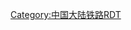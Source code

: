 {{Routemap
| title = 石牌客技站
| map = 
\\\\\\\\\\\\\\\\\\\\CONTg\CONTg\~~ ~~ ~~ ~~[[广深铁路]]往[[广州站|广州]]
\\\\\\\\\\\\\\\\\\\\STR\STR\
\\\\\\\\\\\\\\\\\CONTgq\ABZq2\STR2+r!~STRc3\STR!~STRc3\STR\~~ ~~ ~~ ~~员村支线
\\\\\\\\\\\\\\\\\\STRc1\STR+4!~STRc1\KRZ2+4!~STR2!~STR+4\STR!~STRc3\
\\\\\\\\\\\\\\\\\\\STR\STR!~STRc1\KRZ2+4!~STR2!~STR+4\STRc3
\\\\\\\\\\\\\\\\\\\STR\STR\STR!~STRc1\CONT4~~ ~~ ~~ ~~往[[石牌站 (广州)|石牌]]
\\\\\\\\\\\\\\\\\\STRc2\STR3!~STRc2\STR3!~STRc2\STR3\
\\\\\\\\\\\\\\\\\STRc2\STR3+1!~STRc2\STR3+1!~STRc2!~STRc4\STR3+1!~STRc4\STRc4\
\\\\\\\\ENDEaq\STRq\STRq\STRq\STRq\STRq\STR2+r\STRc3\STRc2\STR3+1!~STRc2\STR3+1!~STRc2!~STRc4\STR3+1!~STRc4\STRc4\\
\\\\\\\\ENDEaq\STRq\STRq\STRq\STRq\STRq\STRq!~STRc1\ABZq+4!~STRc2\ABZ1+3r!~STRc2\ABZ3+1l!~STRc2!~STRc4\ABZ1+3r!~STRc4\STRc4\\\
ENDEaq\STRq\STRq\STRq\STRq\STRq\STRq\STRq\STRq\STRq!~STRc2\ABZq+3\STRq\STRq\STRq\STRq\STRr+1!~STRc2\ABZ1+3f!~STRc2!~STRc4\STR3+1!~STRc4\STRc4\\\\
\\\\\\\\STRc2\STR3+1\STRc4\\\STRc2\STR3+l!~STRc2\ABZ1+3r!~STRc2\ABZ3+1g!~STRc4\STRc4\\\\\
ENDEaq\STRq\STRq\STRq\STRq\STRq\STRq\STRq\STRr+1\STRc4\\\STRc2\STR3+1!~STRc2\ABZ1+3f!~STRc2!~STRc4\ABZ1+3f!~STRc4\STRc4\\\\\\
\\\\\\\\\\\STRc2\STR3+1!~STRc2\STR3+1!~STRc2!~STRc4\ABZ3+1g!~STRc2!~STRc4\STR3!~STRc4\\\\\\\
\\\\\\\\\\STRc2\STR3+1!~STRc2\STR3+1!~STRc2!~STRc4\STR3+1!~STRc2!~STRc4\ABZ1+3f!~STRc4\STRc4\\\\\\\
\\\\\\\\\STRc2\STR3+1!~STRc2\STR3+1!~STRc2!~STRc4\STR3+1!~STRc2!~STRc4\STR3+1!~STRc4\ABZg2!~STRc4\STRc3\\\\\\\
\\\\\\\\STRc2\STR3+1!~STRc2\ABZ1+3f!~STRc2!~STRc4\ABZ1+3f!~STRc4\STR+1!~STRc4\STRc2!~STRc4\ABZg3!~STRc1\ABZ4+2l\STR2+r!~STRc3\STRc3\\\\\
\\\\\\\STRc2\STR3+1!~STRc2\STR3+1!~STRc4\ABZg+1!~STRc4\STR!~STRc4\STR\STR+1\ABZg2!~STRc4\STRc1!~STRc3\ABZ4+2f!~STRc1\STR2+4!~STRc3\STRc3\\\\
\\\\\\STRc2\STR3+1!~STRc2\STR3+1!~STRc4\STRc2!~STRc4\STR3!~STRc2\STR3\STR\STR\STR!~STRc1\STR+4\STR!~STRc1\STR+4!~STRc1\ABZ4+2f\STRc3\\\
\\\\\STRc2\STR3+1!~STRc2\STR3+1!~STRc2!~STRc4\STR3+l!~STRc2!~STRc4\ABZ1+3r!~STRc2\ABZ1+3f!~STRc4\STRc4\STR\STR\STR\STR\STR\STR\STR!~STRc1\STR+4\\\
\\\\STRc2\STR3+1!~STRc2\STR3+1!~STRc2!~STRc4\STR3+1!~STRc4\STR+1!~STRc4\STR+1!~STRc4\ABZg2!~STRc4\STRc3\STR\STR\STR\STR\STR\STR\STR\STR\\\
\\\STRc2\STR3+1!~STRc2\STR3+1!~STRc4\STR+1!~STRc4\STRc2!~STRc4\ABZg3\STR\STR!~STRc1\STR+4\STR\STR\STR\STR\STR\STR\STR\STR\\\
\\STRc2\ABZ1+3f\STR+1!~STRc4\STRc2!~STRc4\ABZg3\STR+1\STR!~STRc4\STR\STR\STR\STR\STR\STR\STR\STR\STR\STR\STR\\\
\\STR+1\STR!~STRc4\STR\STR+1\STR!~STRc4\STR\STR\STR\STR\STR\STR\STR\STR\STR\STR\STR\STR\STR\\\
\\STR\STR\STR\STR\STR\STR\STR\STR\STR\STR\STR\STR\STR\STR\STR\STR\STR\STR\\\
\\STR\STR\STR\STR\STR\STR\STR\STR\STR\STR\STR\STR\STR\STR\STR\STR\STR\ABZg2\STRc3\\
\\STR\STR\STR\STR\STR\STR\STR\STR\STR\STR\STR\STR\STR\STR\STR\STR\STR\ABZg2!~STRc1\STR2+4!~STRc3\STRc3\
\\STR\STR\STR\STR\STR\STR\STR\STR\STR\STR\STR\STR\STR\STR\STR\STR\STR\STR!~STRc1\STR+4!~STRc1\STR+4\
ENDEa\ENDEa\STR\STR\STR\STR\STR\STR\STR\STR\STR\STR\STR\STR\STR\STR\STR\STR\STR\STR\STR\STR\
STR\STR\STR\STR\STR\STR\STR\STR\STR\STR\STR\STR\STR\STR\STR\STR\STR\STR\STR\STR\STR\STR\
STR\STR\STR\STR\STR\STR\STR\STR\STR\STR\STR\STR\STR\STR\STR\STR\STR\STR\STR\STR\STR\STR\
STR\STR\STR\STR\STR\STR\STR\STR\STR\STR\STR\STR\STR\STR\STR\STR\STR\STR\STR\STR\STR\STR\
STR2\STR!~STRc3\STR\STR\STR\STR\STR\STR\STR\STR\STR\STR\STR\STR\STR\STR\STR\STR\STR\STR\STR\STR\
STRc1\ABZ2+4g\STR2!~STRc3\STR!~STRc3\STR\STR\STR\STR\STR\STR\STR\STR\STR\STR\STR\STR\STR\STR\STR\STR\STR\STR\
\STRc1\STR2+4!~STRc1\ABZ2+4g!~STRc3\STR2!~STRc3\STR!~STRc3\STR2\STR!~STRc3\STR2\STR2!~STRc3\STR2!~STRc3\STR2!~STRc3\STR!~STRc3\STR2\STR2!~STRc3\STR2!~STRc3\STR2!~STRc3\STR!~STRc3\STR\STR\STR\STR\
\\STRc1\STR2+4!~STRc1\STR2+4!~STRc1!~STRc3\ABZ2+4g!~STRc3\STRc1!~STRc3\ABZ2+4g\STRc1!~STRc3\STR2+4!~STRc1\STR2+4!~STRc1!~STRc3\STR2+4!~STRc1!~STRc3\ABZ2+4g!~STRc3\STRc1!~STRc3\STR2+4!~STRc1\STR2+4!~STRc1!~STRc3\STR2+4!~STRc1!~STRc3\ABZg+4!~STRc3\STR\STR\STR\STR\
\\\STRc1\STRl+4!~STRc1\ABZ2+4r!~STRc1\STRl+4!~STRc3\STRq!~STRc1\ABZq+4\STR2+r!~STRc1\STR2+4!~STRc1!~STRc3\STR2+4!~STRc1!~STRc3\STRl+4!~STRc1!~STRc3\ABZ2+4r\STRc1!~STRc3\STR2+4!~STRc1\STR2+4!~STRc1!~STRc3\ABZg+4!~STRc3\STR\STR\STR\STR\
\\\\\STRc1\STRl+4\STRq\STRq\STRq!~STRc1\ABZ2+4r!~STRc1\STR2+4!~STRc1!~STRc3\STRl+4!~STRc3\STRq!~STRc1\ABZ2+4r\STRc1!~STRc3\STR2+4!~STRc1\ABZg+4!~STRc3\STR\STR\STR\STR\
\\\\\\\\\\STRc1\STR2+4!~STRc1\STRl+4!~STRc3\STRq\STRq!~STRc1\ABZ2+4r\STRc1!~STRc3\ABZg+4\STR2\STR!~STRc3\STR\STR\
\\\\\\\\\\\STRc1\STRl+4\STRq\STR2+r\STRc1!~STRc3\STR2+4\STR!~STRc3\STRc1\ABZg+4\STR\STR\
\\\\\\\\\\\\\\STRc1\STR2+4\STRc1!~STRc3\ABZ2+4g\STRc3\STR2\STR!~STRc3\STR\
\\\\\\\\\\\\\\\STRc1\STR2+4\STRc1!~STRc3\STR2+4\STRc1!~STRc3\ABZ2+4g\STR!~STRc3\
\\\\\\\\\\\\\\\\STRc1\STR2+4\STRc1!~STRc3\STR2+4\STRc1!~STRc3\ABZg+4\
\\\\\\\\\\\\\\\\\STRc1\STR2+4\STRc1!~STRc3\STR2+4\STR!~STRc3\
\\\\\\\\\\\\\\\\\\STRc1\STR2+4\STRc1!~STRc3\ABZg+4\
\\\\\\\\\\\\\\\\\\\STRc1\ABZ4+2f\ABZg3\
\\\\\\\\\\\\\\\\\\\\ABZg+1\ABZg+4\
\\\\\\\\\\\\\\\\\\\\CONTf\CONTf\~~ ~~ ~~ ~~往广州东动车所
|bottom={{navbar|广州铁路车站RDT/石牌客技站}}
}}<noinclude>
{{Rdt intro|[[石牌客技站]]}}
[[Category:中国大陆铁路RDT]]
</noinclude>